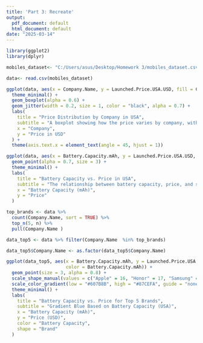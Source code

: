 ```yaml
---
title: 'Part 3: Recreate'
output:
  pdf_document: default
  html_document: default
date: "2025-03-14"
---
```


```r
library(ggplot2)
library(dplyr)
```

```r
mobiles_dataset<- "C:/Users/asus/Desktop/Homework 3/mobiles_dataset.csv"
```

```r
data<- read.csv(mobiles_dataset)
```

```r
ggplot(data, aes(x = Company.Name, y = Launched.Price.USA.USD, fill = Company.Name)) +
  theme_minimal() +
  geom_boxplot(alpha = 0.6) +                                                                         
  geom_jitter(width = 0.2, size = 1, color = "black", alpha = 0.7) +   
  labs(
    title = "Price Distribution by Company in USA",
    subtitle = "A boxplot showing how the price varies by company, with individual data points overlaid",
    x = "Company",
    y = "Price in USD"
  ) +
  theme(axis.text.x = element_text(angle = 45, hjust = 1))

```
```r
ggplot(data, aes(x = Battery.Capacity.mAh, y = Launched.Price.USA.USD, color = Company.Name)) +
  geom_point(alpha = 0.7, size = 3) +
  theme_minimal() +
  labs(
    title = "Battery Capacity vs. Price in USA",
    subtitle = "The relationship between battery capacity, price, and screen size across different smartphone brands",
    x = "Battery Capacity (mAh)",
    y = "Price"
  )
```


```r

top_brands <- data %>%
  count(Company.Name, sort = TRUE) %>%
  top_n(5, n) %>%
  pull(Company.Name )

data_top5 <- data %>% filter(Company.Name  %in% top_brands)

data_top5$Company.Name <- as.factor(data_top5$Company.Name)

ggplot(data_top5, aes(x = Battery.Capacity.mAh, y = Launched.Price.USA.USD, shape = Company.Name,
                      color = Battery.Capacity.mAh)) + 
  geom_point(size = 3, alpha = 0.8) +
  scale_shape_manual(values = c("Apple" = 16, "Honor" = 17, "Samsung" = 15, "Vivo" = 16, "Oppo" = 18)) +
  scale_color_gradient(low = "#607B8B", high = "#87CEFA", guide = "none") +  
  theme_minimal() +
  labs(
    title = "Battery Capacity vs. Price for Top 5 Brands",
    subtitle = "Gradient Blue Based on Battery Capacity (USA)",
    x = "Battery Capacity (mAh)",
    y = "Price (USD)",
    color = "Battery Capacity",
    shape = "Brand"
  )
```



